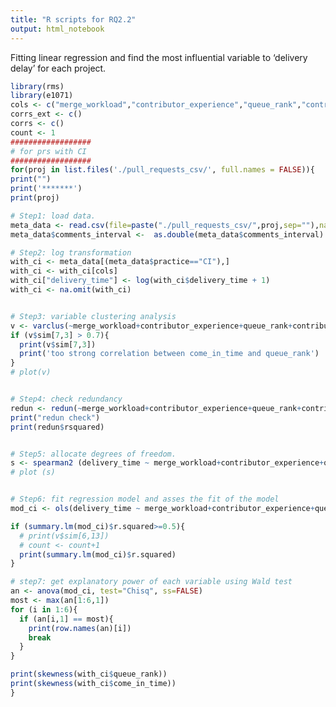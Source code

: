 ```yaml
---
title: "R scripts for RQ2.2"
output: html_notebook
---
```


Fitting linear regression and find the most influential variable to 'delivery delay' for each project. 

```r
library(rms)
library(e1071)
cols <- c("merge_workload","contributor_experience","queue_rank","contributor_integration","activities","merge_time","come_in_time", "delivery_time")
corrs_ext <- c()
corrs <- c()
count <- 1
##################
# for prs with CI 
##################
for(proj in list.files('./pull_requests_csv/', full.names = FALSE)){
print("")
print('*******')
print(proj)

# Step1: load data. 
meta_data <- read.csv(file=paste("./pull_requests_csv/",proj,sep=""),na.strings=c("","NA"))
meta_data$comments_interval <-  as.double(meta_data$comments_interval)

# Step2: log transformation
with_ci <- meta_data[(meta_data$practice=="CI"),]
with_ci <- with_ci[cols]
with_ci["delivery_time"] <- log(with_ci$delivery_time + 1)
with_ci <- na.omit(with_ci)


# Step3: variable clustering analysis 
v <- varclus(~merge_workload+contributor_experience+queue_rank+contributor_integration+activities+merge_time+come_in_time, data = with_ci)
if (v$sim[7,3] > 0.7){
  print(v$sim[7,3])
  print('too strong correlation between come_in_time and queue_rank')
}
# plot(v)


# Step4: check redundancy 
redun <- redun(~merge_workload+contributor_experience+queue_rank+contributor_integration+activities+merge_time, data = with_ci, r2 = 0.9, nk=0)
print("redun check")
print(redun$rsquared)


# Step5: allocate degrees of freedom. 
s <- spearman2 (delivery_time ~ merge_workload+contributor_experience+queue_rank+contributor_integration+activities+merge_time, data = with_ci)
# plot (s)


# Step6: fit regression model and asses the fit of the model 
mod_ci <- ols(delivery_time ~ merge_workload+contributor_experience+queue_rank+contributor_integration+activities+merge_time, data = with_ci)

if (summary.lm(mod_ci)$r.squared>=0.5){
  # print(v$sim[6,13])
  # count <- count+1
  print(summary.lm(mod_ci)$r.squared)
}

# step7: get explanatory power of each variable using Wald test 
an <- anova(mod_ci, test="Chisq", ss=FALSE)
most <- max(an[1:6,1])
for (i in 1:6){
  if (an[i,1] == most){
    print(row.names(an)[i])
    break
  }
}

print(skewness(with_ci$queue_rank))
print(skewness(with_ci$come_in_time))
}
```



